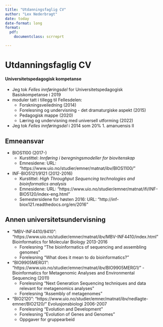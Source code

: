 ```yaml
---
title: "Utdanningsfaglig CV"
author: "Lex Nederbragt"
date: today
date-format: long
format:
  pdf:
    documentclass: scrreprt

---
```


# Utdanningsfaglig CV {.unnumbered}

<!-- 
Utdanningsfaglig CV (maks fire A4 sider) skal inneholde en kortfattet oversikt over personalia, utdanning, universitetspedagogisk basiskompetanse og relevant pedagogisk erfaring. Det må av utdanningsfaglig CV tydelig framgå når du fikk fast ansettelse ved UiO.
 -->

#### Universitetspedagogisk kompetanse

<!-- Synkroniser med ped_mappe.md -->
<!-- https://app.uio.no/fup/historikk -->

* Jeg tok *Felles innføringsdel* for Universitetspedagogisk Basiskompetanse i 2019
* moduler tatt i tillegg til Fellesdelen:
  * Forskningsveiledning (2014)
  * Forelesning og undervisning - det dramaturgiske aspekt (2015)
  * Pedagogisk mappe (2020)
  * Læring og undervisning med universell utforming (2022)
* Jeg tok *Felles innføringsdel* i 2014 som 20% 1. amanuensis II


## Emneansvar

* BIOS1100 (2017-)
  * Kurstittel: _Innføring i beregningsmodeller for biovitenskap_
  * Emnesidene: URL: "https://www.uio.no/studier/emner/matnat/ibv/BIOS1100/"
  
* INF-BIO5121/9121 (2012-2016)
  * Kurstittel: _High Throughput Sequencing technologies and bioinformatics analysis_
  * Emnesidene: URL: "https://www.uio.no/studier/emner/matnat/ifi/INF-BIO5120/index-eng.html"
  * Semestersidene for høsten 2016: URL: "http://inf-biox121.readthedocs.org/en/2016"

## Annen universitetsundervisning ##

* "MBV-INF4410/9410": "https://www.uio.no/studier/emner/matnat/ibv/MBV-INF4410/index.html" Bioinformatics for Molecular Biology 2013-2016
  * Forelesning "The bioinformatics of sequencing and assembling genomes"
  * Forelesning "What does it mean to do bioinformatics?"
* "BIO9905MERG1": "https://www.uio.no/studier/emner/matnat/ibv/BIO9905MERG1/" - Bioinformatics for Metagenomic Analyses and Environmental Sequencing (2011)
  * Forelesning "Next Generation Sequencing techniques and data relevant for metagenomics analyses"
  * Forelesning "Assembly of metagenomes"
* "BIO2120": "https://www.uio.no/studier/emner/matnat/ibv/nedlagte-emner/BIO2120/" Evolusjonsbiologi 2006-2007
  * Forelesning "Evolution and Development"
  * Forelesning "Evolution of Genes and Genomes"
  * Oppgaver for gruppearbeid

